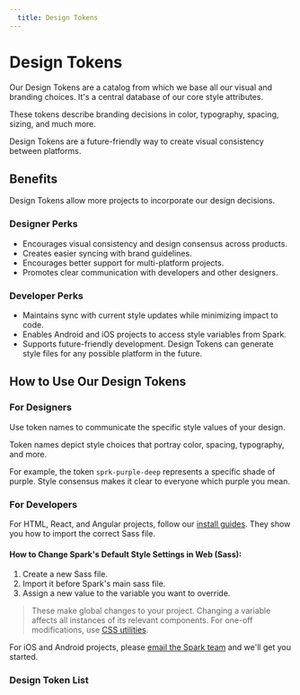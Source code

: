 ```yaml
---
  title: Design Tokens
---
```


<h1 class="docs-b-h1 sprk-b-PageTitle sprk-b-TypeDisplayOne sprk-u-mbl sprk-u-Measure">
  Design Tokens
</h1>

Our Design Tokens are a catalog from which we base all our visual and branding choices.
It's a central database of our core style attributes.

These tokens describe branding decisions in color, typography, spacing, sizing, and much more.

Design Tokens are a future-friendly way to create visual consistency between platforms.

## Benefits
Design Tokens allow more projects to incorporate our design decisions.

<h3 class="docs-b-h5 sprk-b-TypeDisplayFive sprk-u-mbm sprk-u-Measure">
  Designer Perks
</h3>

- Encourages visual consistency and design consensus across products.
- Creates easier syncing with brand guidelines.
- Encourages better support for multi-platform projects.
- Promotes clear communication with developers and other designers.

<h3 class="docs-b-h5 sprk-b-TypeDisplayFive sprk-u-mbm sprk-u-Measure">
  Developer Perks
</h3>

- Maintains sync with current style updates while minimizing impact to code.
- Enables Android and iOS projects to access style variables from Spark.
- Supports future-friendly development. Design Tokens can generate style files for any possible platform in the future.

## How to Use Our Design Tokens

<h3 class="docs-b-h5 sprk-b-TypeDisplayFive sprk-u-mbm sprk-u-Measure">
 For Designers
</h3>

Use token names to communicate the specific style values of your design.

Token names depict style choices that portray color, spacing, typography, and more.

For example, the token `sprk-purple-deep` represents a specific shade of purple. Style consensus makes it clear to everyone which purple you mean.

<h3 class="docs-b-h5 sprk-b-TypeDisplayFive sprk-u-mtl sprk-u-mbm sprk-u-Measure">
 For Developers
</h3>

For HTML, React, and Angular projects, follow our [install guides](/installing-spark). They show you how to import the correct Sass file.

<h4 class="docs-b-h6 sprk-b-TypeDisplaySix sprk-u-mtl sprk-u-mbm sprk-u-Measure">
  How to Change Spark's Default Style Settings in Web (Sass):
</h4>
<ol class=" sprk-b-List sprk-b-List--indented sprk-u-Measure sprk-u-mbl">
  <li class="sprk-u-mbs sprk-u-Measure">
    Create a new Sass file.
  </li>
  <li class="sprk-u-mbs sprk-u-Measure">
    Import it before Spark's main sass file.
  </li>
  <li class="sprk-u-mbs sprk-u-Measure">
    Assign a new value to the variable you want to override.
  </li>
</ol>

> These make global changes to your project. Changing a variable affects all instances of its relevant components. For one-off modifications, use [CSS utilities](/using-spark/foundations/css-utilities).

For iOS and Android projects, please [email the Spark team](mailto:sparkdesignsystem@quickenloans.com) and we'll get you started.
### Design Token List
<section className="sprk-u-ptn">
  <TokenTable />
</section>
